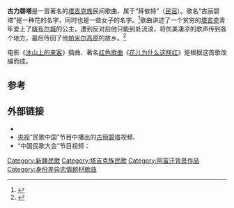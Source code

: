 '''古力碧塔'''是一首著名的[[塔吉克族|塔吉克族]]民间歌曲，属于“拜依特”（[[民谣|民谣]]）。歌名“古丽碧塔”是一种花的名字，同时也是一些女子的名字。<ref>{{Citeweb |title=帕米尔高原上听塔吉克族民歌 |url=http://culture.ts.cn/content/2008-09/23/content_3091968.htm |date=2008-09-23 |access-date=2014-08-28 |archive-url=https://web.archive.org/web/20140903113707/http://culture.ts.cn/content/2008-09/23/content_3091968.htm |archive-date=2014-09-03 |dead-url=yes }}</ref>歌曲讲述了一个贫穷的[[塔吉克族|塔吉克]]青年爱上了[[喀布尔|喀布尔城]]的公主，遭到反对后他只能到处流浪，将优美凄凉的歌声传到各个地方，最后传回了他[[帕米尔高原|帕米尔高原]]的故乡。<ref>{{Cite web |url=http://www.cnbrass.com/knowlege/1276 |title=逄丰成60周岁生日之际小号独奏《花儿为什么这样红》  |access-date=2015-03-26 |archive-date=2018-10-03 |archive-url=https://web.archive.org/web/20181003142201/http://www.cnbrass.com/knowlege/1276 |dead-url=no }}</ref>

电影《[[冰山上的来客|冰山上的来客]]》插曲、著名[[红色歌曲|红色歌曲]]《[[花儿为什么这样红|花儿为什么这样红]]》是根据这首歌改编而成。

== 参考 ==
{{reflist}}

== 外部链接 ==
*{{Wayback|title=夏中汤、马达里罕编词的汉语歌词|url=http://news.xinhuanet.com/audio/2008-06/27/content_8447978.htm |date=20110602102636 }}
*[[中国中央电视台|央视]]“民歌中国”节目中播出的[http://tv.cntv.cn/video/C27614/09c7400bdb504b6284850b68d29a9fdb  古丽碧塔]视频{{Wayback|url=http://tv.cntv.cn/video/C27614/09c7400bdb504b6284850b68d29a9fdb |date=20181004141238 }}、{{youtube|qW8xd2wAirk|古丽碧塔}}
* “中国民歌大会”节目视频： {{youtube|CK0eYYUS4zA|塔吉克族民歌《古丽碧塔》（演唱：阿洪尼克、古丽娜尔）}}

{{song-stub}}
[[Category:新疆民歌|Category:新疆民歌]]
[[Category:塔吉克族民歌|Category:塔吉克族民歌]]
[[Category:阿富汗背景作品|Category:阿富汗背景作品]]
[[Category:身份差异恋情题材歌曲|Category:身份差异恋情题材歌曲]]